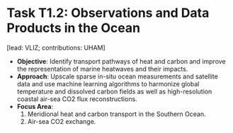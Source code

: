 # <WP number={4}> Task T1.2: Observations and Data Products in the Ocean </WP>
[lead: VLIZ; contributions: UHAM]

- **Objective**: Identify transport pathways of heat and carbon and improve the representation of marine heatwaves and their impacts.
- **Approach**: Upscale sparse in-situ ocean measurements and satellite data and use machine learning algorithms to harmonize global temperature and dissolved carbon fields as well as high-resolution coastal air-sea CO2 flux reconstructions.
- **Focus Area**:
    1. Meridional heat and carbon transport in the Southern Ocean.
    2. Air-sea CO2 exchange.
